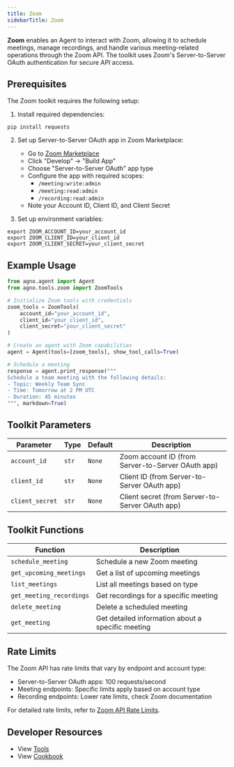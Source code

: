 ```yaml
---
title: Zoom
sidebarTitle: Zoom
---
```


**Zoom** enables an Agent to interact with Zoom, allowing it to schedule meetings, manage recordings, and handle various meeting-related operations through the Zoom API. The toolkit uses Zoom's Server-to-Server OAuth authentication for secure API access.

## Prerequisites

The Zoom toolkit requires the following setup:

1. Install required dependencies:

```shell
pip install requests
```

2. Set up Server-to-Server OAuth app in Zoom Marketplace:

   - Go to [Zoom Marketplace](https://marketplace.zoom.us/)
   - Click "Develop" → "Build App"
   - Choose "Server-to-Server OAuth" app type
   - Configure the app with required scopes:
     - `/meeting:write:admin`
     - `/meeting:read:admin`
     - `/recording:read:admin`
   - Note your Account ID, Client ID, and Client Secret

3. Set up environment variables:

```shell
export ZOOM_ACCOUNT_ID=your_account_id
export ZOOM_CLIENT_ID=your_client_id
export ZOOM_CLIENT_SECRET=your_client_secret
```

## Example Usage

```python
from agno.agent import Agent
from agno.tools.zoom import ZoomTools

# Initialize Zoom tools with credentials
zoom_tools = ZoomTools(
    account_id="your_account_id",
    client_id="your_client_id",
    client_secret="your_client_secret"
)

# Create an agent with Zoom capabilities
agent = Agent(tools=[zoom_tools], show_tool_calls=True)

# Schedule a meeting
response = agent.print_response("""
Schedule a team meeting with the following details:
- Topic: Weekly Team Sync
- Time: Tomorrow at 2 PM UTC
- Duration: 45 minutes
""", markdown=True)
```

## Toolkit Parameters

| Parameter       | Type  | Default | Description                                       |
| --------------- | ----- | ------- | ------------------------------------------------- |
| `account_id`    | `str` | `None`  | Zoom account ID (from Server-to-Server OAuth app) |
| `client_id`     | `str` | `None`  | Client ID (from Server-to-Server OAuth app)       |
| `client_secret` | `str` | `None`  | Client secret (from Server-to-Server OAuth app)   |

## Toolkit Functions

| Function                 | Description                                       |
| ------------------------ | ------------------------------------------------- |
| `schedule_meeting`       | Schedule a new Zoom meeting                       |
| `get_upcoming_meetings`  | Get a list of upcoming meetings                   |
| `list_meetings`          | List all meetings based on type                   |
| `get_meeting_recordings` | Get recordings for a specific meeting             |
| `delete_meeting`         | Delete a scheduled meeting                        |
| `get_meeting`            | Get detailed information about a specific meeting |

## Rate Limits

The Zoom API has rate limits that vary by endpoint and account type:

- Server-to-Server OAuth apps: 100 requests/second
- Meeting endpoints: Specific limits apply based on account type
- Recording endpoints: Lower rate limits, check Zoom documentation

For detailed rate limits, refer to [Zoom API Rate Limits](https://developers.zoom.us/docs/api/#rate-limits).

## Developer Resources

- View [Tools](https://github.com/agno-agi/agno/blob/main/libs/agno/agno/tools/zoom.py)
- View [Cookbook](https://github.com/agno-agi/agno/blob/main/cookbook/agent_concepts/tools/zoom_tools.py)
